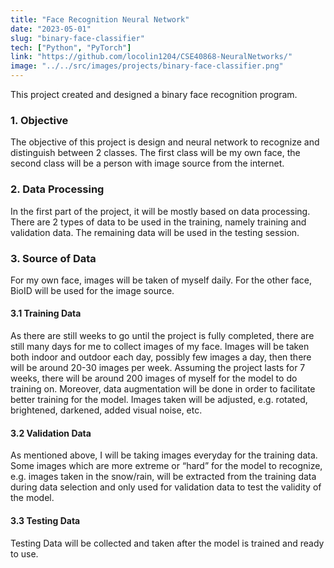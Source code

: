 ```yaml
---
title: "Face Recognition Neural Network"
date: "2023-05-01"
slug: "binary-face-classifier"
tech: ["Python", "PyTorch"]
link: "https://github.com/locolin1204/CSE40868-NeuralNetworks/"
image: "../../src/images/projects/binary-face-classifier.png"
---
```

This project created and designed a binary face recognition program.

### 1. Objective

The objective of this project is design and neural network to recognize and distinguish between 2 classes. The first class will be my own face, the second class will be a person with image source from the internet.

### 2. Data Processing
In the first part of the project, it will be mostly based on data processing. There are 2 types of data to be used in the training, namely training and validation data. The remaining data will be used in the testing session.

### 3. Source of Data
For my own face, images will be taken of myself daily. For the other face, BioID will be used for the image source.

#### 3.1 Training Data
As there are still weeks to go until the project is fully completed, there are still many days for me to collect images of my face. Images will be taken both indoor and outdoor each day, possibly few images a day, then there will be around 20-30 images per week. Assuming the project lasts for 7 weeks, there will be around 200 images of myself for the model to do training on. Moreover, data augmentation will be done in order to facilitate better training for the model. Images taken will be adjusted, e.g. rotated, brightened, darkened, added visual noise, etc.

#### 3.2 Validation Data
As mentioned above, I will be taking images everyday for the training data. Some images which are more extreme or “hard” for the model to recognize, e.g. images taken in the snow/rain, will be extracted from the training data during data selection and only used for validation data to test the validity of the model.

#### 3.3 Testing Data
Testing Data will be collected and taken after the model is trained and ready to use.
